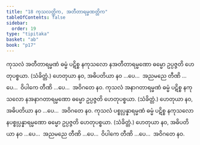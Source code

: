 ```yaml
---
title: "18 ကုသလတ္တိက, အတီတာရမ္မဏတ္တိက"
tableOfContents: false
sidebar:
  order: 19
type: "tipitaka"
basket: "ab"
book: "p17"
---
```



<DynamicBreadcrumb />

<Division number="30" book="p17" e="ch" v="40" p="297">

<Paragraph number="79" book="p17">
ကုသလံ အတီတာရမ္မဏံ ဓမ္မံ ပဋိစ္စ နကုသလော နအတီတာရမ္မဏော ဓမ္မော ဥပ္ပဇ္ဇတိ ဟေတုပစ္စယာ. (သံခိတ္တံ.) ဟေတုယာ နဝ, အဓိပတိယာ နဝ …ပေ…  အညမညေ တီဏိ …ပေ…  ဝိပါကေ တီဏိ …ပေ…  အဝိဂတေ နဝ.
</Paragraph>

<Paragraph number="80" book="p17">
ကုသလံ အနာဂတာရမ္မဏံ ဓမ္မံ ပဋိစ္စ နကုသလော နအနာဂတာရမ္မဏော ဓမ္မော ဥပ္ပဇ္ဇတိ ဟေတုပစ္စယာ. (သံခိတ္တံ.) ဟေတုယာ နဝ, အဓိပတိယာ နဝ …ပေ…  အဝိဂတေ နဝ.
</Paragraph>

<Paragraph number="81" book="p17">
ကုသလံ ပစ္စုပ္ပန္နာရမ္မဏံ ဓမ္မံ ပဋိစ္စ နကုသလော နပစ္စုပ္ပန္နာရမ္မဏော ဓမ္မော ဥပ္ပဇ္ဇတိ ဟေတုပစ္စယာ. (သံခိတ္တံ.) ဟေတုယာ နဝ, အဓိပတိယာ နဝ …ပေ…  အညမညေ တီဏိ …ပေ…  ဝိပါကေ တီဏိ …ပေ…  အဝိဂတေ နဝ.
</Paragraph>
</Division>